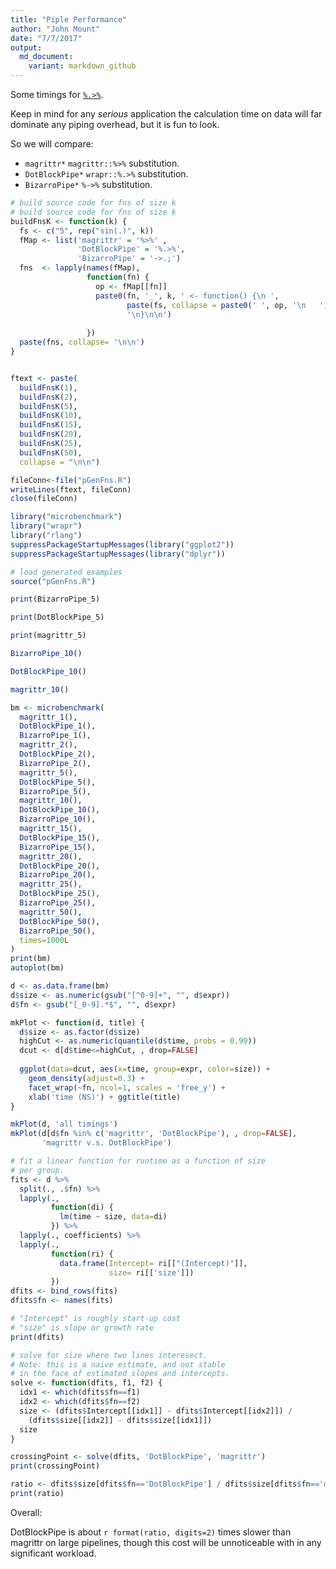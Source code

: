 ```yaml
---
title: "Piple Performance"
author: "John Mount"
date: "7/7/2017"
output:
  md_document:
    variant: markdown_github
---
```


Some timings for [`%.>%`](http://www.win-vector.com/blog/2017/07/in-praise-of-syntactic-sugar/).

Keep in mind for any *serious* application the calculation time on data will far dominate any piping overhead, but it is fun to look.

So we will compare:

 * `magrittr*` `magrittr::%>%` substitution.
 * `DotBlockPipe*` `wrapr::%.>%` substitution.
 * `BizarroPipe*` `%->%` substitution.
 
```r
# build source code for fns of size k
# build source code for fns of size k
buildFnsK <- function(k) {
  fs <- c("5", rep("sin(.)", k))
  fMap <- list('magrittr' = '%>%' , 
               'DotBlockPipe' = '%.>%', 
               'BizarroPipe' = '->.;')
  fns  <- lapply(names(fMap),
                 function(fn) {
                   op <- fMap[[fn]]
                   paste0(fn, '_', k, ' <- function() {\n ',
                          paste(fs, collapse = paste0(' ', op, '\n   ')),
                          '\n}\n\n')
                   
                 })
  paste(fns, collapse= '\n\n')
}


ftext <- paste(
  buildFnsK(1),
  buildFnsK(2),
  buildFnsK(5),
  buildFnsK(10),
  buildFnsK(15),
  buildFnsK(20),
  buildFnsK(25),
  buildFnsK(50),
  collapse = "\n\n")

fileConn<-file("pGenFns.R")
writeLines(ftext, fileConn)
close(fileConn)
```

```r
library("microbenchmark")
library("wrapr")
library("rlang")
suppressPackageStartupMessages(library("ggplot2"))
suppressPackageStartupMessages(library("dplyr"))

# load generated examples
source("pGenFns.R")

print(BizarroPipe_5)

print(DotBlockPipe_5)

print(magrittr_5)

BizarroPipe_10()

DotBlockPipe_10()

magrittr_10()
```

```r
bm <- microbenchmark(
  magrittr_1(),
  DotBlockPipe_1(),
  BizarroPipe_1(),
  magrittr_2(),
  DotBlockPipe_2(),
  BizarroPipe_2(),
  magrittr_5(),
  DotBlockPipe_5(),
  BizarroPipe_5(),
  magrittr_10(),
  DotBlockPipe_10(),
  BizarroPipe_10(),
  magrittr_15(),
  DotBlockPipe_15(),
  BizarroPipe_15(),
  magrittr_20(),
  DotBlockPipe_20(),
  BizarroPipe_20(),
  magrittr_25(),
  DotBlockPipe_25(),
  BizarroPipe_25(), 
  magrittr_50(),
  DotBlockPipe_50(),
  BizarroPipe_50(), 
  times=1000L
)
print(bm)
autoplot(bm)
```

```r
d <- as.data.frame(bm)
d$size <- as.numeric(gsub("[^0-9]+", "", d$expr))
d$fn <- gsub("[_0-9].*$", "", d$expr)

mkPlot <- function(d, title) {
  d$size <- as.factor(d$size)
  highCut <- as.numeric(quantile(d$time, probs = 0.99))
  dcut <- d[d$time<=highCut, , drop=FALSE]
  
  ggplot(data=dcut, aes(x=time, group=expr, color=size)) +
    geom_density(adjust=0.3) +
    facet_wrap(~fn, ncol=1, scales = 'free_y') +
    xlab('time (NS)') + ggtitle(title)
}

mkPlot(d, 'all timings')
mkPlot(d[d$fn %in% c('magrittr', 'DotBlockPipe'), , drop=FALSE], 
       'magrittr v.s. DotBlockPipe')
```

```r
# fit a linear function for runtime as a function of size
# per group.
fits <- d %>%
  split(., .$fn) %>%
  lapply(., 
         function(di) { 
           lm(time ~ size, data=di) 
         }) %>%
  lapply(., coefficients) %>%
  lapply(., 
         function(ri) {
           data.frame(Intercept= ri[["(Intercept)"]],
                      size= ri[['size']])
         }) 
dfits <- bind_rows(fits)
dfits$fn <- names(fits)

# "Intercept" is roughly start-up cost 
# "size" is slope or growth rate
print(dfits)

# solve for size where two lines interesect.
# Note: this is a naive estimate, and not stable
# in the face of estimated slopes and intercepts.
solve <- function(dfits, f1, f2) {
  idx1 <- which(dfits$fn==f1)
  idx2 <- which(dfits$fn==f2)
  size <- (dfits$Intercept[[idx1]] - dfits$Intercept[[idx2]]) /
    (dfits$size[[idx2]] - dfits$size[[idx1]])
  size
}

crossingPoint <- solve(dfits, 'DotBlockPipe', 'magrittr')
print(crossingPoint)

ratio <- dfits$size[dfits$fn=='DotBlockPipe'] / dfits$size[dfits$fn=='magrittr']
print(ratio)
```

Overall:

DotBlockPipe is about `r format(ratio, digits=2)` times slower than magrittr on large pipelines, though this cost will be unnoticeable with in any significant workload.

